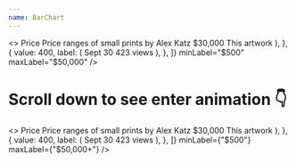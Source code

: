```yaml
---
name: BarChart
---
```


<Playground showEditor={true}>
  <>
    <Flex flexDirection="column">
      <Serif size="3" weight="medium">
        Price
      </Serif>
      <Sans size="3">Price ranges of small prints by Alex Katz</Sans>
    </Flex>
    <Flex>
      <BarChart
        bars={[
          { value: 100 },
          { value: 1000 },
          {
            value: 4000,
            highlightLabel: (
              <Flex alignItems="center" flexDirection="column">
                <Sans weight="medium" size="2">
                  $30,000
                </Sans>
                <Sans color={"black60"} size="2">
                  This artwork
                </Sans>
              </Flex>
            ),
          },
          {
            value: 400,
            label: (
              <Flex alignItems="center" flexDirection="column">
                <Sans size="2" weight="medium">
                  Sept 30
                </Sans>
                <Sans size="2" color="black60">
                  423 views
                </Sans>
              </Flex>
            ),
          },
        ]}
        minLabel="$500"
        maxLabel="$50,000"
      />
    </Flex>
  </>
</Playground>

# Scroll down to see enter animation 👇

<Playground showEditor={true}>
  <>
    <Flex flexDirection="column" pt="1000px">
      <Serif size="3" weight="medium">
        Price
      </Serif>
      <Sans size="3">Price ranges of small prints by Alex Katz</Sans>
    </Flex>
    <Flex>
      <BarChart
        bars={[
          { value: 100 },
          { value: 1000 },
          {
            value: 4000,
            highlightLabel: (
              <Flex alignItems="center" flexDirection="column">
                <Sans weight="medium" size="2">
                  $30,000
                </Sans>
                <Sans color={"black60"} size="2">
                  This artwork
                </Sans>
              </Flex>
            ),
          },
          {
            value: 400,
            label: (
              <Flex alignItems="center" flexDirection="column">
                <Sans size="2" weight="medium">
                  Sept 30
                </Sans>
                <Sans size="2" color="black60">
                  423 views
                </Sans>
              </Flex>
            ),
          },
        ]}
        minLabel={"$500"}
        maxLabel={"$50,000+"}
      />
    </Flex>
  </>
</Playground>
